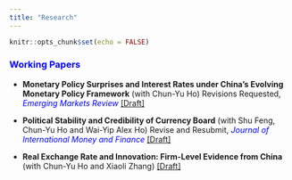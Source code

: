 ```yaml
---
title: "Research"
---
```


```r
knitr::opts_chunk$set(echo = FALSE)
```

### [Working Papers]{style="color: blue;"}

-   **Monetary Policy Surprises and Interest Rates under China's Evolving Monetary Policy Framework** (with Chun-Yu Ho) Revisions Requested, [*Emerging Markets Review*]{style="color:blue;"} [[Draft]](research/China_MP_IR.pdf){target="_blank"}

-   **Political Stability and Credibility of Currency Board** (with Shu Feng, Chun-Yu Ho and Wai-Yip Alex Ho) Revise and Resubmit, [*Journal of International Money and Finance*]{style="color:blue;"} [[Draft]](research/cba_ps.pdf){target="_blank"}

-   **Real Exchange Rate and Innovation: Firm-Level Evidence from China** (with Chun-Yu Ho and Xiaoli Zhang) [[Draft]](research/rer_innovation.pdf){target="_blank"}
